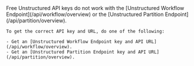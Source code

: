 <Warning>
    Free Unstructured API keys do not work with the [Unstructured Workflow Endpoint](/api/workflow/overview) or the [Unstructured Partition Endpoint](/api/partition/overview).

    To get the correct API key and URL, do one of the following:

    - Get an [Unstructured Workflow Endpoint key and API URL](/api/workflow/overview).
    - Get an [Unstructured Partition Endpoint key and API URL](/api/partition/overview).
</Warning>